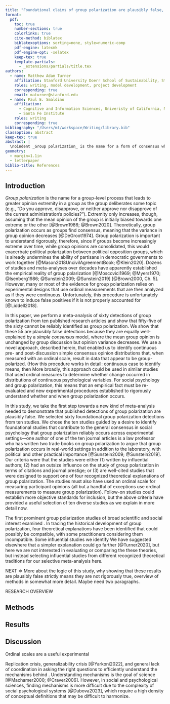 ```yaml
---
title: "Foundational claims of group polarization are plausibly false, with lessons for the empirical study of psychological dynamics"
format:
  pdf:
    toc: true
    number-sections: true
    colorlinks: true
    cite-method: biblatex
    biblatexoptions: sorting=none, style=numeric-comp
    pdf-engine: latexmk
    pdf-engine-opt: -xelatex
    keep-tex: true
    template-partials:
      - _extensions/partials/title.tex
authors:
  - name: Matthew Adam Turner
    affiliation: Stanford University Doerr School of Sustainability, Stanford University
    roles: writing, model development, project development
    corresponding: true
    email: maturner@stanford.edu
  - name: Paul E. Smaldino
    affiliation: 
      - Cognitive and Information Sciences, Univeristy of California, Merced
      - Santa Fe Institute
    roles: writing
    corresponding: true
bibliography: "/Users/mt/workspace/Writing/library.bib"
classoption: abstract
keep-tex: true
abstract: |
  \noindent _Group polarization_ is the name for a form of consensus where members of a like-minded group become, on average, more extreme in their opinions after discussing a topic. Group polarization is important because it may drive political polarization if moderate partisans become more extreme. Theoretically, group polarization is celebrated as a regular, reliable outcome of a certain experimental design based on dozens of published studies that purportedly demonstrate the phenomena. However, in this paper we show that 55 of 60 published observations of purported group polarization, from ten foundational studies, are equally well-explained by a simple consensus model where group opinion variance decreases, but extremity does not increase. We use a novel computational meta-analysis framework designed to identify plausible pre- and post-discussion opinion distributions that are consistent with simple consensus, but appear to be group polarization when measured on ordinal, Likert-style scales. This occurs due to ceiling effects induced by ordinal measurements. At best this shows that a selection of foundational research in social psychology must be discarded. At worst this is the tip of the iceberg, and many similar social psychological findings within and without the group polarization tradition will similarly be shown to be unreliable.
geometry:
  - margin=1.1in
  - letterpaper
biblio-title: References
---
```


```{=tex}
\begin{quote}
In our introductory social psychology course, 
we have for many years used the [group polarization experimental paradigm] as
a laboratory exercise. The exercise works beautifully, but one must be
careful to forewarn a class that [group polarization] does not occur with every 
group\ldots and that the effect is not large. 
\par\raggedleft(Brown, 1986, p.\cite[p. 205]{Brown1986})
\end{quote}
```
```{=tex}
\begin{quote}
One of the most robust findings in social psychology is that of attitude polarization 
following discussion with like-minded others.
\par\raggedleft(Cooper et al, 2001, p. 267 \cite[p. 267]{Cooper2001})
\end{quote}
```
## Introduction

*Group polarization* is the name for a group-level process that leads to greater opinion extremity in a group as the group deliberates some topic (e.g., "Do you approve, disapprove, or neither approve nor disapprove of the current administration's policies?"). Extremity only increases, though, assuming that the mean opinion of the group is initially biased towards one extreme or the other [@Brown1986; @Brown2020]. Theoretically, group polarization occurs as groups find consensus, meaning that the variance in group opinion decreases [@DeGroot1974]. Group polarization is important to understand rigorously, therefore, since if groups become increasingly extreme over time, while group opinions are consolidated, this would exacerbate political polarization between political opposition groups, which is already undermines the ability of partisans in democratic governments to work together [@Mason2018UncivilAgreementBook; @Klein2020]. Dozens of studies and meta-analyses over decades have apparently established the empirical reality of group polarization [@Moscovici1969; @Myers1970; @Isenberg1986; @Sunstein2009; @Sunstein2019] [@Brown2000, Ch. 5]. However, many or most of the evidence for group polarization relies on experimental designs that use ordinal measurements that are then analyzed as if they were continuous. Unfortunately, this procedure is unfortunately known to induce false positives if it is not properly accounted for [@Liddell2018].

In this paper, we perform a meta-analysis of sixty detections of group polarization from ten published research articles and show that fifty-five of the sixty cannot be reliably identified as group polarization. We show that these 55 are plausibly false detections because they are equally well-explained by a *simple consensus* model, where the mean group opinion is unchanged by group discussion but opinion variance decreases. We use a novel approach, described herein, that enabled us to identify continuous pre- and post-discussion simple consensus opinion distributions that, when measured with an ordinal scale, result in data that appear to be group-polarized. (How this procedure works in detail: continuous case to identify means, then More broadly, this approach could be used in similar studies that used ordinal measures to determine whether change occurred in distributions of continuous psychological variables. For social psychology and group polarization, this means that an empirical fact must be re-evaluated and new experimental procedures established to rigorously understand whether and when group polarization occurs.

In this study, we take the first step towards a new kind of meta-analysis needed to demonstrate that published detections of group polarization are plausibly false. We selected sixty foundational group polarization detections from ten studies. We chose the ten studies guided by a desire to identify foundational studies that contribute to the general consensus in social psychology that group polarization reliably occurs across experimental settings—one author of one of the ten journal articles is a law professor who has written two trade books on group polarization to argue that group polarization occurs in real-world settings in addition to the laboratory, with political and other practical importance [@Sunstein2009; @Sunstein2019]. Our criteria were that the studies were either (1) written by influential authors; (2) had an outsize influence on the study of group polarization in terms of citations and journal prestige; or (3) are well-cited studies that were designed to support one of four recognized theoretical explanations of group polarization. The studies must also have used an ordinal scale for measuring participant opinions (all but a handful of exceptions use ordinal measurements to measure group polarization). Follow-on studies could establish more objective standards for inclusion, but the above criteria have provided a useful selection of ten diverse studies as we explain in more detail now.

The first prominent group polarization studies of broad scientific and social interest examined . In tracing the historical development of group polarization, four theoretical explanations have been identified that could possibly be compatible, with some practitioners considering them incompatible. Some influential studies we identify We have suggested elsewhere that a simpler explanation could go farther [@Turner2020], but here we are not interested in evaluating or comparing the these theories, but instead selecting influential studies from different recognized theoretical traditions for our selective meta-analysis here.

NEXT =\> More about the logic of this study, why showing that these results are plausibly false strictly means they are not rigorously true, overview of methods in somewhat more detail. Maybe need two paragraphs.

RESEARCH OVERVIEW

## Methods

## Results

## Discussion

Ordinal scales are a useful experimental

Replication crisis, generalizability crisis [@Yarkoni2022], and general lack of coordination in asking the right questions to efficiently understand the mechanisms behind . Understanding mechanisms is the goal of science [@Machamer2000; @Craver2006]. However, in social and psychological sciences, finding mechanisms is more difficult due to the complexity of social psychological systems [@Dubova2023], which require a high density of conceptual definitions that may be difficult to harmonize.
